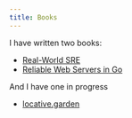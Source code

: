 ```yaml
---
title: Books
---
```


I have written two books:

 - [Real-World SRE](/wiki/projects/books/realworldsre)
 - [Reliable Web Servers in Go](/wiki/projects/books/reliableweb)

And I have one in progress

 - [locative.garden](/wiki/projects/books/locative.garden)
